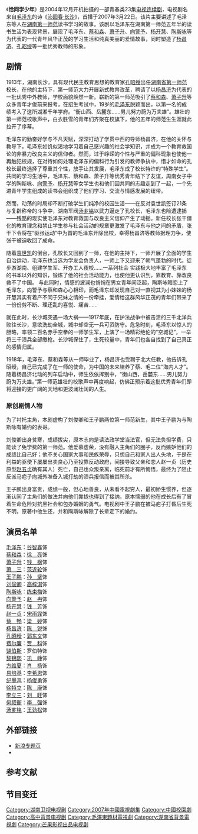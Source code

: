 {{otheruses|subject=2007年电视剧《恰同学少年》 |other=其他同名条目|恰同学少年 (消歧义) }}
{{电视节目信息框
| 名稱 =恰同学少年
| 原名 = 
| 圖片 = 电视剧恰同学少年.jpg
| 圖說 = 
| 类型 =纪录写实，历史人物，爱国教育
| 原創者 =
| 編劇 = [[黄晖|黄晖]]
| 導演 = [[龚若飞|龚若飞]]、[[嘉娜·沙哈提|嘉娜·沙哈提]] 
| 演出 =[[谷智鑫|谷智鑫]]、[[徐亮|徐亮]]、[[钱枫|钱枫]]
| 配音 = 
| 旁白 = 
| 主題曲 =
| 片尾曲 =
| 作曲 = [[三宝|三宝]]
| 國家 = {{CHN}}
| 語言 = [[普通话|普通话]]
| 季數 = 
| 集數 =23集
| 每集列表 = 
| 製作人 = [[刘向群|刘向群]]
| 监制 = 欧阳常林、[[盛和煜|盛和煜]]
| 執行製片 = 
| 出品人 = [[欧阳常林|欧阳常林]]、[[罗浩|罗浩]]
| 出品公司 =[[湖南电视台|湖南电视台]][[长沙电视台|长沙电视台]]
| 拍攝地 = 湖南第一师范、岳麓书院、黔城镇
| 攝像 = 池小宁、陈军
| 每集長 = 
| 頻道 ={{CHN}}[[中央电视台综合频道|中央电视台综合频道]]
| 电视台 = {{CHN}}[[中央电视台综合频道|中央电视台综合频道]]
| 電視台1 ={{CHN}}[[湖南卫视|湖南卫视]]
| 視頻制式 =
| 音頻制式 = 
| 開始 ={{start_date|2007|3|22}}
| 結束 ={{end_date|2007|4|2}}
| 开始1={{start_date|2007|4|25}}<ref>[http://ent.people.com.cn/GB/8222/42057/42381/42384/5633835.html 红色青春剧《恰同学少年》4月25日登陆湖南卫视]</ref>
| 结束1={{end_date|2007|5|6}}
| 先於1 =[[火花游戏|火花游戏]]
| 後於1 = [[幸福双人床|幸福双人床]]
| 相關劇集 = 《[[毛泽东_(电视剧)|毛泽东]]》<br>《[[秋收起义_(电视剧)|秋收起义]]》<br>《[[风华正茂|风华正茂]]》
| 官方網站 =
}}

《'''恰同学少年'''》是2004年12月开机拍摄的一部青春类23集[[电视连续剧|电视连续剧]]，电视剧名来自[[毛泽东|毛泽东]]的诗《[[沁园春·长沙|沁园春·长沙]]》，首播于2007年3月22日。该片主要讲述了毛泽东等人在[[湖南第一师范|湖南第一师范]]读书学习的故事。该剧以毛泽东在湖南第一师范五年半的读书生活为表现背景，展现了毛泽东、[[蔡和森|蔡和森]]、[[萧子升|萧子升]]、[[向警予|向警予]]、[[杨开慧|杨开慧]]、[[陶斯咏|陶斯咏]]等为代表的一代青年风华正茂的学习生活和纯真美丽的爱情故事，同时塑造了[[杨昌济|杨昌济]]、[[孔昭绶|孔昭绶]]等一批优秀教师的形象。

== 剧情 ==
1913年，湖南长沙，具有现代民主教育思想的教育家[[孔昭绶|孔昭绶]]出任[[湖南省第一师范|湖南省第一师范]]校长，在他的主持下，第一师范大力开展新式教育改革，聘请了以[[杨昌济|杨昌济]]为代表的一批优秀中外教师，学校面貌焕然一新。崭新的第一师范吸引了[[蔡和森|蔡和森]]、[[萧子升|萧子升]]等众多青年才俊前来报考，在招生考试中，19岁的[[毛泽东|毛泽东]]脱颖而出，以第一名的成绩考入了这所湖湘千年学府。“衡山西、岳麓东……男儿努力蔚为万夫雄”。雄壮的第一师范校歌声中，白衣胜雪的青年们齐聚在校旗下，他的五年的师范生生涯就此拉开了序幕。

毛泽东的勤奋好学与不凡天赋，深深打动了学贯中西的导师杨昌济，在他的关怀与教导下，毛泽东如饥似渴地学习着自己感兴趣的社会学知识，并成为一个教育救国论的非暴力改良主义的信仰者。然而，过于峥嵘的个性与严重的偏科现象也使他一再触犯校规，在对待如何处理毛泽东的偏科行为引发的教师争执中，惜才如命的孔校长最终选择了尊重其个性，放手让其发展，毛泽东成了校长特许的“特殊学生”。共同的学习生活中，毛泽东、蔡和森、萧子升等优秀青年结下了友谊，周南女子中学的陶斯咏、[[向警予|向警予]]、[[杨开慧|杨开慧]]等女学生也和他们因共同的志趣走到了一起，一个先进青年学生组成的读书会组织成了他们学习、交流与情感发展的纽带。

然而，动荡的时局却不断打破学生们纯净的校园生活——在反对袁世凯签订21条与复辟称帝的斗争中，湖南军阀[[汤芗铭|汤芗铭]]以武力逼走了孔校长，毛泽东也险遭逮捕——残酷的现实使毛泽东对教育救国与改良主义信仰产生了动摇。新任校长张干僵化的教育理念和禁止学生参与社会活动的规章更激发了毛泽东与他之间的矛盾，张干下令将在“驱张运动”中为首的毛泽东开除出校，幸得杨昌济等教师据理力争，使张干被迫收回了成命。

随着[[袁世凯|袁世凯]]的倒台，孔校长又回到了一师，在他的主持下，一师开展了全面的学生自治运动，毛泽东也当选为学友会负责人，一师上下又迎来了朝气蓬勃的时代。徒步游湖南、组建学生军、开办工人夜校……一系列社会 实践极大地丰富了毛泽东的书本以外的知识，锻炼了他的社会活动能力，也使他更认识到，靠教育、靠改良救不了中国。
与此同时，情感的波澜也悄悄在男女青年间泛起，陶斯咏暗恋上了毛泽东，向警予与蔡和森心心相印，而毛泽东却发现自己对一直视其为小妹妹的杨开慧其实有着产不同于兄妹之情的一份牵挂，爱情给这群风华正茂的青年们带来了一份份剪不断、理还乱的喜悦、痛苦……

就在此时，长沙城突遇一场大祸——1917年底，在护法战争中被击溃的三千北洋兵败往长沙，意欲洗劫全城，城中却空无一兵可资防守。危急时刻，毛泽东以惊人的胆略，率领二百名赤手空拳的一师学生军，上演了一场精彩绝伦的“空城记”，一举将三千溃兵全部缴枪。长沙城保住了，生死较量中，青年们也各自找到了自己真正的感情归属。

1918年，毛泽东、蔡和森等从一师毕业了，杨昌济也受聘于北大任教，他告诉孔昭绶，自己已完成了在一师的使命，为中国的未来培养了蔡、毛二位“海内人才”。随着杨昌济北动的列车启动中，师生依依挥别中，“衡山西，岳麓东……男儿努力蔚为万夫雄。”第一师范雄壮的校歌声中再度响起，仿佛正预示着这批优秀青年们即将迎接的更广阔的天地和更波澜壮阔的人生。

=== 原创剧情人物 ===
为了衬托主角，本剧虚构了刘俊卿和王子鹏两位第一师范新生，其中王子鹏为与陶斯咏有婚约的表哥。

刘俊卿出身贫寒，成绩拔尖，原本志向是读法政学堂当法官，但无法负担学费，只能读了免学费的第一师范。他爱慕虚荣，没有融入主角们的圈子，反而嫉妒他们的成绩比自己好；他不关心国家大事和民族荣辱，只想自己和家人出人头地，于是在利益的驱使下屡屡出卖良心乃至投靠反动政府，间接导致父亲和恋人赵一贞（历史原型[[赵五贞|赵五贞]]确有其人）死亡，自己也众叛亲离，临死前才有所悔悟，最终为了阻止反派马疤子向城外准备入城打劫的溃兵报信而被其所杀。

王子鹏出身富贵，成绩一般，但心地善良，从未看不起穷人，最初娇生惯养，但逐渐认同了主角们的做法并向他们靠拢也得到了接纳，原本懦弱的他在成长后有了冒着生命危险对抗黑社会和包办婚姻的勇气。电视剧中王子鹏在被马疤子打昏后生死不明，原著中他生还，并和陶斯咏解除了长辈定下的婚约。

==演员名单==
[[毛泽东|毛泽东]]：[[谷智鑫|谷智鑫]]饰<br />
[[蔡和森|蔡和森]]：[[徐亮|徐　亮]]饰<br />
[[萧子升|萧子升]]：[[钱枫|钱　枫]]饰<br />
[[萧三|萧　三]]：[[范近轮|范近轮]]饰<br />
[[王子鹏|王子鹏]]：[[孙坚_(演员)|孙　坚]]饰<br />
[[刘俊卿|刘俊卿]]：[[高梓淇|高梓淇]]饰<br />
[[陶斯咏|陶斯咏]]：[[练束梅|练束梅]]饰<br />
[[向警予|向警予]]：[[赵冉|赵　冉]]饰<br />
[[杨开慧|杨开慧]]：[[钱芳|钱　芳]]饰<br />
[[赵一贞|赵一贞]]：[[宋雨霏|宋雨霏]]饰<br />
[[蔡畅|蔡　畅]]：[[梁婷|梁　婷]]饰<br />
[[杨昌济|杨昌济]]：[[陈锐|陈　锐]]饰<br />
[[孔昭绶|孔昭绶]]：[[郭东文|郭东文]]饰<br />
[[费尔廉|费尔廉]]：[[贾科|贾　科]]饰<br />
[[饶伯斯|饶伯斯]]：罗伯特饰<br />
[[黎锦熙|黎锦熙]]：[[巩峥|巩　峥]]饰<br />
[[方维夏|方维夏]]：[[肖扬|肖　扬]]饰<br />
[[易培基|易培基]]：[[李希恩|李希恩]]饰<br />
[[纪墨鸿|纪墨鸿]]：[[杨俊勇|杨俊勇]]饰<br />
[[徐特立|徐特立]]：[[陈康|陈　康]]饰<br />
[[李立三|李立三]]：[[刘旺|刘　旺]]饰<br />
[[何叔衡|何叔衡]]：[[李强|李　强]]饰<br />
[[汤芗铭|汤芗铭]]：[[王劲松_(江苏)|王劲松]]饰

==外部链接==
* [https://web.archive.org/web/20080725180657/http://ent.sina.com.cn/v/f/qtxsn/index.html 新浪专题页]
* {{豆瓣|2148367}}

== 参考文献 ==
{{Reflist}}

==节目变迁==
{{電視節目的變遷
|電視台 = {{flagicon|PRC}} [[中国中央电视台综合频道|中国中央电视台综合频道]]|播放檔次 = [[黄金剧场|黄金剧场]] 週一至週日 20:00~22:00
|節目名稱 = 恰同学少年<br />（2007.3.22 - 2007.4.2）
|上一節目 = [[福星临门|福星临门]]<br />（2007.3.7-2007.3.21）
|下一節目 = [[鉴真东渡|鉴真东渡]]<br />（2007.4.3 - 2007.4.11）
}}

{{央视一套电视剧}}
{{湖南卫视电视剧}}
{{恰同学少年}}

{{DEFAULTSORT:Q恰}}
[[Category:湖南卫视电视剧|Category:湖南卫视电视剧]]
[[Category:2007年中國電視劇集|Category:2007年中國電視劇集]]
[[Category:中國校園劇|Category:中國校園劇]]
[[Category:高中背景电视剧|Category:高中背景电视剧]]
[[Category:毛澤東題材電視劇|Category:毛澤東題材電視劇]]
[[Category:湖南省背景電視劇|Category:湖南省背景電視劇]]
[[Category:芒果影视出品电视剧|Category:芒果影视出品电视剧]]